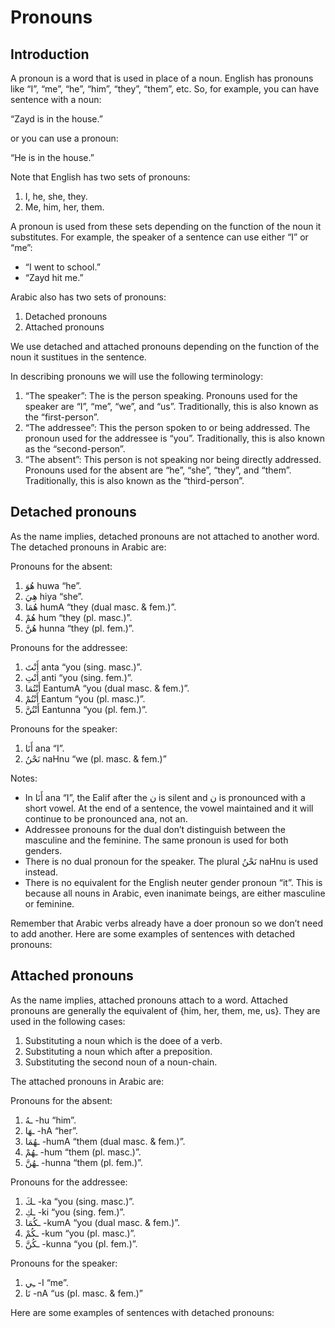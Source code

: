 # Pronouns

## Introduction

A pronoun is a word that is used in place of a noun. English has pronouns like "I", "me", "he", "him", "they", "them", etc. So, for example, you can have sentence with a noun:

"Zayd is in the house."

or you can use a pronoun:

"He is in the house."

Note that English has two sets of pronouns:

1. I, he, she, they.
2. Me, him, her, them.

A pronoun is used from these sets depending on the function of the noun it substitutes. For example, the speaker of a sentence can use either "I" or "me":

+ "I went to school."
+ "Zayd hit me."

Arabic also has two sets of pronouns:

1. Detached pronouns
2. Attached pronouns

We use detached and attached pronouns depending on the function of the noun it sustitues in the sentence.

In describing pronouns we will use the following terminology:

1. "The speaker": The is the person speaking. Pronouns used for the speaker are "I", "me", "we", and "us". Traditionally, this is also known as the "first-person".
2. "The addressee": This the person spoken to or being addressed. The pronoun used for the addressee is "you". Traditionally, this is also known as the "second-person".
3. "The absent": This person is not speaking nor being directly addressed. Pronouns used for the absent are "he", "she", "they", and "them". Traditionally, this is also known as the "third-person".

## Detached pronouns

As the name implies, detached pronouns are not attached to another word. The detached pronouns in Arabic are:

Pronouns for the absent:

1. [هُوَ]{.ar} [huwa]{.trn} "he".
2. [هِيَ]{.ar} [hiya]{.trn} "she".
6. [هُمَا]{.ar} [humA]{.trn} "they (dual masc. & fem.)".
8. [هُمْ]{.ar} [hum]{.trn} "they (pl. masc.)".
9. [هُنَّ]{.ar} [hunna]{.trn} "they (pl. fem.)".

Pronouns for the addressee:

1. [أَنْتَ]{.ar} [anta]{.trn} "you (sing. masc.)".
4. [أَنْتِ]{.ar} [anti]{.trn} "you (sing. fem.)".
7. [أَنْتُمَا]{.ar} [EantumA]{.trn} "you (dual masc. & fem.)".
10. [أَنْتُمْ]{.ar} [Eantum]{.trn} "you (pl. masc.)".
11. [أَنْتُنَّ]{.ar} [Eantunna]{.trn} "you (pl. fem.)".

Pronouns for the speaker:

1. [أَنَا]{.ar} [ana]{.trn} "I". 
12. [نَحْنُ]{.ar} [naHnu]{.trn} "we (pl. masc. & fem.)"

Notes:

+ In [أَنَا]{.ar} [ana]{.trn} "I", the [Ealif]{.trn} after the [ن]{.ar} is silent and [ن]{.ar} is pronounced with a short vowel. At the end of a sentence, the vowel maintained and it will continue to be pronounced [ana]{.trn}, not [an]{.trn}.
+ Addressee pronouns for the dual don't distinguish between the masculine and the feminine. The same pronoun is used for both genders.
+ There is no dual pronoun for the speaker. The plural [نَحْنُ]{.ar} [naHnu]{.trn} is used instead.
+ There is no equivalent for the English neuter gender pronoun "it". This is because all nouns in Arabic, even inanimate beings, are either masculine or feminine.

Remember that Arabic verbs already have a doer pronoun so we don't need to add another. Here are some examples of sentences with detached pronouns:

## Attached pronouns

As the name implies, attached pronouns attach to a word. Attached pronouns are generally the equivalent of {him, her, them, me, us}. They are used in the following cases:

1. Substituting a noun which is the doee of a verb.
2. Substituting a noun which after a preposition.
3. Substituting the second noun of a noun-chain.

The attached pronouns in Arabic are:

Pronouns for the absent:

1. [ـهُ]{.ar} [-hu]{.trn} "him".
2. [ـهَا]{.ar} [-hA]{.trn} "her".
6. [ـهُمَا]{.ar} [-humA]{.trn} "them (dual masc. & fem.)".
8. [ـهُمْ]{.ar} [-hum]{.trn} "them (pl. masc.)".
9. [ـهُنَّ]{.ar} [-hunna]{.trn} "them (pl. fem.)".

Pronouns for the addressee:

1. [ـكَ]{.ar} [-ka]{.trn} "you (sing. masc.)".
2. [ـكِ]{.ar} [-ki]{.trn} "you (sing. fem.)".
3. [ـكُمَا]{.ar} [-kumA]{.trn} "you (dual masc. & fem.)".
4. [ـكُمْ]{.ar} [-kum]{.trn} "you (pl. masc.)".
5. [ـكُنَّ]{.ar} [-kunna]{.trn} "you (pl. fem.)".

Pronouns for the speaker:

1. [ـِي]{.ar} [-I]{.trn} "me". 
2. [نَا]{.ar} [-nA]{.trn} "us (pl. masc. & fem.)"

Here are some examples of sentences with detached pronouns:

